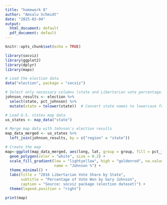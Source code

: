 ---
title: "homework 8"
author: "Amsalu Schmidt"
date: "2025-03-04"
output:
  html_document: default
  pdf_document: default
---

```{r setup, include=FALSE}
knitr::opts_chunk$set(echo = TRUE)
```

```{r}
library(socviz)  
library(ggplot2)
library(dplyr)
library(maps)

```
```{r}
# Load the election data
data("election", package = "socviz")

# Select only necessary columns (state and Libertarian vote percentage)
johnson_results <- election %>%
  select(state, pct_johnson) %>%
  mutate(state = tolower(state))  # Convert state names to lowercase for mapping

# Load U.S. states map data
us_states <- map_data("state")

# Merge map data with Johnson's election results
map_data_merged <- us_states %>%
  left_join(johnson_results, by = c("region" = "state"))

# Create the map
map<-ggplot(map_data_merged, aes(long, lat, group = group, fill = pct_johnson)) +
  geom_polygon(color = "white", size = 0.2) +
  scale_fill_gradient(low = "lightyellow", high = "goldenrod", na.value = "gray90",
                      name = "Johnson %") +
  theme_minimal() +
  labs(title = "2016 Libertarian Vote Share by State",
       subtitle = "Percentage of Vote Won by Gary Johnson",
       caption = "Source: socviz package (election dataset)") +
  theme(legend.position = "right")

print(map)
```
